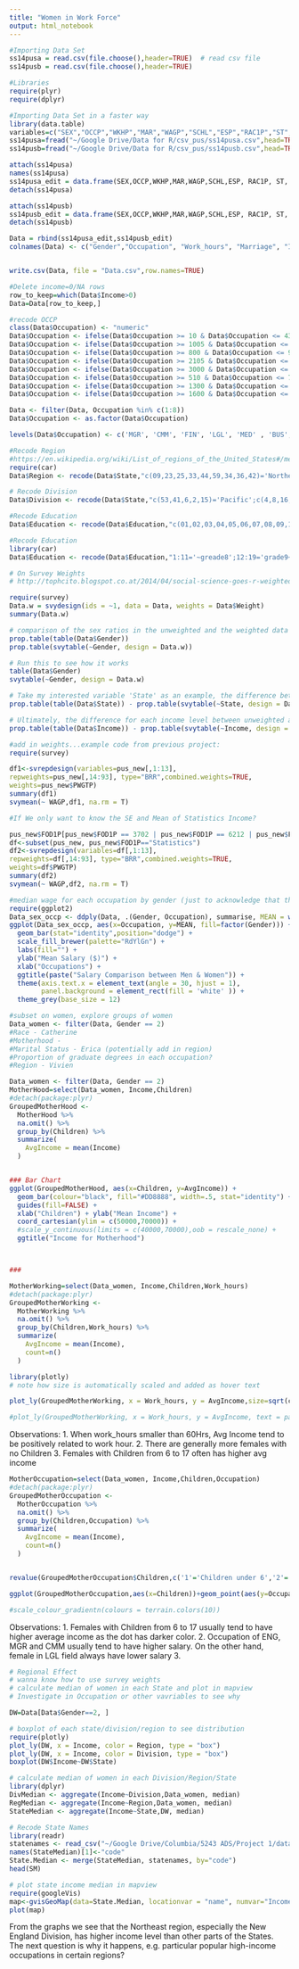 ```yaml
---
title: "Women in Work Force"
output: html_notebook
---
```


```r
#Importing Data Set
ss14pusa = read.csv(file.choose(),header=TRUE)  # read csv file
ss14pusb = read.csv(file.choose(),header=TRUE)

#Libraries
require(plyr)
require(dplyr)
```

```r
#Importing Data Set in a faster way
library(data.table)
variables=c("SEX","OCCP","WKHP","MAR","WAGP","SCHL","ESP","RAC1P","ST","PAOC","PWGTP")
ss14pusa=fread("~/Google Drive/Data for R/csv_pus/ss14pusa.csv",head=TRUE,select=variables)
ss14pusb=fread("~/Google Drive/Data for R/csv_pus/ss14pusb.csv",head=TRUE,select=variables)

```

```r
attach(ss14pusa)
names(ss14pusa)
ss14pusa_edit = data.frame(SEX,OCCP,WKHP,MAR,WAGP,SCHL,ESP, RAC1P, ST, PAOC, PWGTP)
detach(ss14pusa)

attach(ss14pusb)
ss14pusb_edit = data.frame(SEX,OCCP,WKHP,MAR,WAGP,SCHL,ESP, RAC1P, ST, PAOC, PWGTP)
detach(ss14pusb)

Data = rbind(ss14pusa_edit,ss14pusb_edit)
colnames(Data) <- c("Gender","Occupation", "Work_hours", "Marriage", "Income", "Education" ,"Parental_Occupation", "Race", "State", "Children", "Weight")


write.csv(Data, file = "Data.csv",row.names=TRUE)
```

```r
#Delete income=0/NA rows
row_to_keep=which(Data$Income>0)
Data=Data[row_to_keep,]
```

```r
#recode OCCP
class(Data$Occupation) <- "numeric"
Data$Occupation <- ifelse(Data$Occupation >= 10 & Data$Occupation <= 430, 1, Data$Occupation)
Data$Occupation <- ifelse(Data$Occupation >= 1005 & Data$Occupation <= 1240, 2, Data$Occupation)
Data$Occupation <- ifelse(Data$Occupation >= 800 & Data$Occupation <= 950, 3, Data$Occupation)
Data$Occupation <- ifelse(Data$Occupation >= 2105 & Data$Occupation <= 2160, 4, Data$Occupation)
Data$Occupation <- ifelse(Data$Occupation >= 3000 & Data$Occupation <= 3540, 5, Data$Occupation)
Data$Occupation <- ifelse(Data$Occupation >= 510 & Data$Occupation <= 740, 6, Data$Occupation)
Data$Occupation <- ifelse(Data$Occupation >= 1300 & Data$Occupation <= 1560, 7, Data$Occupation)
Data$Occupation <- ifelse(Data$Occupation >= 1600 & Data$Occupation <= 1965, 8, Data$Occupation)

Data <- filter(Data, Occupation %in% c(1:8))
Data$Occupation <- as.factor(Data$Occupation)

levels(Data$Occupation) <- c('MGR', 'CMM', 'FIN', 'LGL', 'MED' , 'BUS', 'ENG', 'SCI')
```

```r
#Recode Region
#https://en.wikipedia.org/wiki/List_of_regions_of_the_United_States#/media/File:Census_Regions_and_Division_of_the_United_States.svg
require(car)
Data$Region <- recode(Data$State,"c(09,23,25,33,44,59,34,36,42)='Northeast';c(17,18,26,38,55,19,20,27,29,31,38,46,39)='Midwest'; c(10,12,13,24,37,45,51,11,54,01,21,28,47,05,22,40,48)='South';c(04,08,16,30,32,35,49,50,02,06,15,41,53,56)='West';'72'='Puerto Rico'")
```
```r
# Recode Division
Data$Division <- recode(Data$State,"c(53,41,6,2,15)='Pacific';c(4,8,16,30,32,35,49,56)='Mountain'; c(19,20,27,29,31,38,46)='West North Central';c(17,18,26,39,55)='East North Central';c(5,22,40,48)='West South Central';c(1,21,28,47)='East South Central';c(34,36,42)='Middle Atlantic';c(10,11,12,13,24,37,45,51,54)='South Atlantic';c(9,23,25,33,44,50)='New England'")
```

```r
#Recode Education
Data$Education <- recode(Data$Education,"c(01,02,03,04,05,06,07,08,09,10,11)='~greade8';c(12,13,14,15,16,17,18,19)='grade9~college_nodegree';c(20,21)='associate/bachelor';c(22,23)='master/professional';c(24)='doctor')

```

```r
#Recode Education
library(car)
Data$Education <- recode(Data$Education,"1:11='~greade8';12:19='grade9~college_nodegree';20:21='associate/bachelor';22:23='master/professional';24='doctor'")
```

```r
# On Survey Weights
# http://tophcito.blogspot.co.at/2014/04/social-science-goes-r-weighted-survey.html We assign everyone that did make it into the sample a weight. So people that turn out too often in the sample receive a weight of less than 1. And those that we were not able to reach enough of are upweighted with a weight larger than 1. Respondents that belong to groups that have been sampled perfectly receive a weight of 1. This solution is called post-stratification, because it computes weights based on group (or stratum) characteristics, like the distribution of age or gender proportions.

require(survey)
Data.w = svydesign(ids = ~1, data = Data, weights = Data$Weight)
summary(Data.w)

# comparison of the sex ratios in the unweighted and the weighted data frames:
prop.table(table(Data$Gender))
prop.table(svytable(~Gender, design = Data.w))

# Run this to see how it works
table(Data$Gender)
svytable(~Gender, design = Data.w)

# Take my interested variable 'State' as an example, the difference between the unweighted and weighted ratio is really small
prop.table(table(Data$State)) - prop.table(svytable(~State, design = Data.w))

# Ultimately, the difference for each income level between unweighted and weighted is small too
prop.table(table(Data$Income)) - prop.table(svytable(~Income, design = Data.w))

```

```r
#add in weights...example code from previous project:
require(survey)

df1<-svrepdesign(variables=pus_new[,1:13], 
repweights=pus_new[,14:93], type="BRR",combined.weights=TRUE,
weights=pus_new$PWGTP)
summary(df1)
svymean(~ WAGP,df1, na.rm = T)

#If We only want to know the SE and Mean of Statistics Income?

pus_new$FOD1P[pus_new$FOD1P == 3702 | pus_new$FOD1P == 6212 | pus_new$FOD1P == 6202]<-"Statistics"
df<-subset(pus_new, pus_new$FOD1P=="Statistics")
df2<-svrepdesign(variables=df[,1:13], 
repweights=df[,14:93], type="BRR",combined.weights=TRUE,
weights=df$PWGTP)
summary(df2)
svymean(~ WAGP,df2, na.rm = T)
```

```r

#median wage for each occupation by gender (just to acknowledge that there *is* a gender gap)
require(ggplot2)
Data_sex_occp <- ddply(Data, .(Gender, Occupation), summarise, MEAN = weighted.mean(Income, Weight, na.rm = T))
ggplot(Data_sex_occp, aes(x=Occupation, y=MEAN, fill=factor(Gender))) + 
  geom_bar(stat="identity",position="dodge") + 
  scale_fill_brewer(palette="RdYlGn") +
  labs(fill="") + 
  ylab("Mean Salary ($)") + 
  xlab("Occupations") + 
  ggtitle(paste("Salary Comparison between Men & Women")) + 
  theme(axis.text.x = element_text(angle = 30, hjust = 1), 
        panel.background = element_rect(fill = 'white' )) + 
  theme_grey(base_size = 12)

```

```r
#subset on women, explore groups of women
Data_women <- filter(Data, Gender == 2)
#Race - Catherine
#Motherhood - 
#Marital Status - Erica (potentially add in region)
#Proportion of graduate degrees in each occupation?
#Region - Vivien

```

```r
Data_women <- filter(Data, Gender == 2)
MotherHood=select(Data_women, Income,Children)
#detach(package:plyr)
GroupedMotherHood <-
  MotherHood %>%
  na.omit() %>%
  group_by(Children) %>% 
  summarize(
    AvgIncome = mean(Income)
  ) 


### Bar Chart
ggplot(GroupedMotherHood, aes(x=Children, y=AvgIncome)) + 
  geom_bar(colour="black", fill="#DD8888", width=.5, stat="identity") + 
  guides(fill=FALSE) +
  xlab("Children") + ylab("Mean Income") +
  coord_cartesian(ylim = c(50000,70000)) +
  #scale_y_continuous(limits = c(40000,70000),oob = rescale_none) +
  ggtitle("Income for Motherhood")



### 
```

```r
MotherWorking=select(Data_women, Income,Children,Work_hours)
#detach(package:plyr)
GroupedMotherWorking <-
  MotherWorking %>%
  na.omit() %>%
  group_by(Children,Work_hours) %>% 
  summarize(
    AvgIncome = mean(Income),
    count=n()
  ) 

library(plotly)
# note how size is automatically scaled and added as hover text

plot_ly(GroupedMotherWorking, x = Work_hours, y = AvgIncome,size=sqrt(count), color = Children,text = paste("Count: ", count),opacity=1-Children*0.2,mode = "markers")

#plot_ly(GroupedMotherWorking, x = Work_hours, y = AvgIncome, text = paste("Count: ", #count),mode = "markers", opacity=1-Children*0.2,color = Children)
```
Observations:
1. When work_hours smaller than 60Hrs, Avg Income tend to be positively related to work hour.
2. There are generally more females with no Children
3. Females with Children from 6 to 17 often has higher avg income
```r
MotherOccupation=select(Data_women, Income,Children,Occupation)
#detach(package:plyr)
GroupedMotherOccupation <-
  MotherOccupation %>%
  na.omit() %>%
  group_by(Children,Occupation) %>% 
  summarize(
    AvgIncome = mean(Income),
    count=n()
  ) 


revalue(GroupedMotherOccupation$Children,c('1'='Children under 6','2'='Children from 6 to 17','3'='Children under 6 and above 6','4'='No Children'))

ggplot(GroupedMotherOccupation,aes(x=Children))+geom_point(aes(y=Occupation,size=count,colour=AvgIncome))+scale_colour_gradient(low="green",high="red")+scale_x_continuous(breaks=1:4, labels=c("Children under 6", "Children from 6 to 17", "Children under 6 and above 6", "No Children")) 

#scale_colour_gradientn(colours = terrain.colors(10))
```
Observations:
1. Females with Children from 6 to 17 usually tend to have higher average income as the dot has darker color.
2. Occupation of ENG, MGR and CMM usually tend to have higher salary. On the other hand, female in LGL field always have lower salary
3. 

```r
# Regional Effect
# wanna know how to use survey weights
# calculate median of women in each State and plot in mapview
# Investigate in Occupation or other vavriables to see why

DW=Data[Data$Gender==2, ]

# boxplot of each state/division/region to see distribution
require(plotly)
plot_ly(DW, x = Income, color = Region, type = "box")
plot_ly(DW, x = Income, color = Division, type = "box")
boxplot(DW$Income~DW$State) 

# calculate median of women in each Division/Region/State
library(dplyr)
DivMedian <- aggregate(Income~Division,Data_women, median)
RegMedian <- aggregate(Income~Region,Data_women, median)
StateMedian <- aggregate(Income~State,DW, median)

# Recode State Names
library(readr)
statenames <- read_csv("~/Google Drive/Columbia/5243 ADS/Project 1/data/statenames.csv")
names(StateMedian)[1]<-"code"
State.Median <- merge(StateMedian, statenames, by="code")
head(SM)

# plot state income median in mapview
require(googleVis)
map<-gvisGeoMap(data=State.Median, locationvar = "name", numvar="Income",options=list(region="US",dataMode="regions",width='800px',heigth='600px',gvis.editor = "Income Median of US States", colors="[0xEFEDF5, 0xA64D79]"))
plot(map)


```
From the graphs we see that the Northeast region, especially the New England Division, has higher income level than other parts of the States. The next question is why it happens, e.g. particular popular high-income occupations in certain regions?


